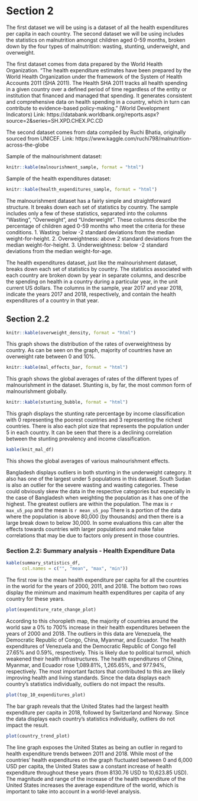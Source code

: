 # Section 2
The first dataset we will be using is a dataset of all the health expenditures per capita in each country. The second dataset we will be using includes the statistics on malnutrition amongst children aged 0-59 months, broken down by the four types of malnutrition: wasting, stunting, underweight, and overweight.

The first dataset comes from data prepared by the World Health Organization. “The health expenditure estimates have been prepared by the World Health Organization under the framework of the System of Health Accounts 2011 (SHA 2011). The Health SHA 2011 tracks all health spending in a given country over a defined period of time regardless of the entity or institution that financed and managed that spending. It generates consistent and comprehensive data on health spending in a country, which in turn can contribute to evidence-based policy-making.” (World Development Indicators)
Link: https://databank.worldbank.org/reports.aspx?source=2&series=SH.XPD.CHEX.PC.CD

The second dataset comes from data compiled by Ruchi Bhatia, originally sourced from UNICEF. 
Link: https://www.kaggle.com/ruchi798/malnutrition-across-the-globe

Sample of the malnourishment dataset:
```r
knitr::kable(malnourishment_sample, format = "html")
```

Sample of the health expenditures dataset:
```r
knitr::kable(health_expenditures_sample, format = "html")
```

The malnourishment dataset has a fairly simple and straightforward structure. It breaks down each set of statistics by country. The sample includes only a few of these statistics, separated into the columns “Wasting”, “Overweight”, and “Underweight”. These columns describe the percentage of children aged 0-59 months who meet the criteria for these conditions. 
1. Wasting: below -2 standard deviations from the median weight-for-height. 
2. Overweightness: above 2 standard deviations from the median weight-for-height. 
3. Underweightness: below -2 standard deviations from the median weight-for-age. 

The health expenditures dataset, just like the malnourishment dataset, breaks down each set of statistics by country. The statistics associated with each country are broken down by year in separate columns, and describe the spending on health in a country during a particular year, in the unit current US dollars. The columns in the sample, year 2017 and year 2018, indicate the years 2017 and 2018, respectively, and contain the health expenditures of a country in that year. 

## Section 2.2


```r
knitr::kable(overweight_density, format = "html")
```
This graph shows the distribution of the rates of overweightness by country. As can be seen on the graph, majority of countries have an overweight rate between 0 and 10%.

```r
knitr::kable(mal_effects_bar, format = "html")
```
This graph shows the global averages of rates of the different types of malnourishment in the dataset. Stunting is, by far, the most common form of malnourishment globally.

```r
knitr::kable(stunting_bubble, format = "html")
```
This graph displays the stunting rate percentage by income classification with 0 representing the poorest countries and 3 representing the richest countries. There is also each plot size that represents the population under 5 in each country. It can be seen that there is a declining correlation between the stunting prevalency and income classification.

```r
kable(knit_mal_df)
```

This shows the global averages of various malnourishment effects.

Bangladesh displays outliers in both stunting in the underweight category. It also has one of the largest under 5 populations in this dataset. South Sudan is also an outlier for the severe wasting and wasting categories. These could obviously skew the data in the respective categories but especially in the case of Bangladesh when weighting the population as it has one of the highest. The greatest outliers are within the population. The max is `r max_u5_pop` and the mean is `r mean_u5_pop` There is a portion of the data where the population is above 80,000 (by thousands) and then there is a large break down to below 30,000. In some evaluations this can alter the effects towards countries with larger populations and make false correlations that may be due to factors only present in those countries.


### Section 2.2: Summary analysis - Health Expenditure Data

```r
kable(summary_statistics_df,
      col.names = c("", "mean", "max", "min"))
```


<p>The first row is the mean health expenditure per capita for all the countries in the world for the years of 2000, 2011, and 2018. The bottom two rows display the minimum and maximum health expenditures per capita of any country for these years.  

```r
plot(expenditure_rate_change_plot)
```

<p>According to this choropleth map, the majority of countries around the world saw a 0% to 700% increase in their health expenditures between the years of 2000 and 2018. The outliers in this data are Venezuela, the Democratic Republic of Congo, China, Myanmar, and Ecuador. The health expenditures of Venezuela and the Democratic Republic of Congo fell 27.65% and 0.59%, respectively. This is likely due to political turmoil, which weakened their health infrastructures. The health expenditures of China, Myanmar, and Ecuador rose 1,089.81%, 1,265.65%, and 977.94%, respectively. The most important factors that contributed to this are likely improving health and living standards. Since the data displays each country's statistics individually, outliers do not impact the results. 

```r
plot(top_10_expenditures_plot)
```

<p>The bar graph reveals that the United States had the largest health expenditure per capita in 2018, followed by Switzerland and Norway. Since the data displays each country's statistics individually, outliers do not impact the result. 

```r
plot(country_trend_plot)
```

<p>The line graph exposes the United States as being an outlier in regard to health expenditure trends between 2011 and 2018. While most of the countries' health expenditures on the graph fluctuated between 0 and 6,000 USD per capita, the United States saw a constant increase of health expenditure throughout these years (from 8130.76 USD to 10,623.85 USD). The magnitude and range of the increase of the health expenditure of the United States increases the average expenditure of the world, which is important to take into account in a world-level analysis. 
